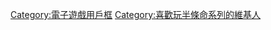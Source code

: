 {{Userbox
  |border-c = #000000
  |border-s = 1
  |id-c     = #FFFFFF
  |id-s     = 22
  |id-fc    = #ffffff
  |info-c   = #fb7e14
  |info-s   = 8
  |info-fc  = #FFFFFF
  |id       = <!-- 合理使用文件：HalfLifeCover.jpg -->[[戰慄時空系列|HL]]
  |info     = 這個用戶喜歡玩[[戰慄時空系列]]
}}

[[Category:電子遊戲用戶框]]
[[Category:喜歡玩半條命系列的維基人]]